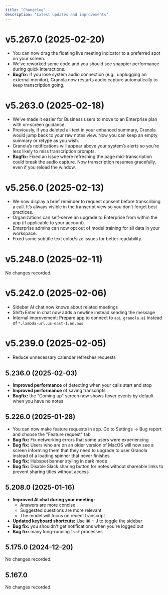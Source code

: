 ```yaml
---
title: "Changelog"
description: "Latest updates and improvements"
---
```


# v5.267.0 (2025-02-20)

- You can now drag the floating live meeting indicator to a preferred spot on your screen.
- We’ve reworked some code and you should see snappier performance during quick interactions.
- **Bugfix:** If you lose system audio connection (e.g., unplugging an external monitor), Granola now restarts audio capture automatically to keep transcription going.

# v5.263.0 (2025-02-18)

- We’ve made it easier for Business users to move to an Enterprise plan with on-screen guidance.
- Previously, if you deleted all text in your enhanced summary, Granola would jump back to your raw notes view. Now you can keep an empty summary or retype as you wish.
- Granola’s notifications will appear above your system’s alerts so you’re less likely to miss transcription prompts.
- **Bugfix:** Fixed an issue where refreshing the page mid-transcription could break the audio capture. Now transcription resumes gracefully, even if you reload the window.

# v5.256.0 (2025-02-13)

- We now display a brief reminder to request consent before transcribing a call. It’s always visible in the transcript view so you don’t forget best practices.
- Organizations can self-serve an upgrade to Enterprise from within the app (if applicable to your account).
- Enterprise admins can now opt out of model training for all data in your workspace.
- Fixed some subtitle text color/size issues for better readability.

# v5.248.0 (2025-02-11)

No changes recorded.

# v5.242.0 (2025-02-06)

- Sidebar AI chat now knows about related meetings
- Shift+Enter in chat now adds a newline instead sending the message
- Internal improvement: Prepare app to connect to `api.granola.ai` instead of `*.lambda-url.us-east-1.on.aws`

# v5.239.0 (2025-02-05)

- Reduce unnecessary calendar refreshes requests

## 5.236.0 (2025-02-03)

- **Improved performance** of detecting when your calls start and stop
- **Improved performance** of saving transcripts
- **Bugfix:** the "Coming up" screen now shows fewer events by default when you have no notes

## 5.226.0 (2025-01-28)

- You can now make feature requests in app. Go to Settings -> Bug report and choose the "Feature request" tab
- **Bug fix:** Fix networking errors that some users were experiencing
- **Bug fix:** Users who are on an older version of MacOS will now see a screen informing them that they need to upgrade to user Granola instead of a loading spinner that never finishes
- **Bug fix:** Hubspot banner styling in dark mode
- **Bug fix:** Disable Slack sharing button for notes without shareable links to prevent sharing titles without access

## 5.208.0 (2025-01-16)

- **Improved AI chat during your meeting:**
  - Answers are more concise
  - Suggested questions are more relevant
  - The model will focus on recent transcript
- **Updated keyboard shortcuts:** Use ⌘ + J to toggle the sidebar
- **Bug fix:** you shouldn't get notifications when you're logged out
- **Bug fix:** many long-running `lsof` processes

## 5.175.0 (2024-12-20)

No changes recorded.

## 5.167.0

No changes recorded.
